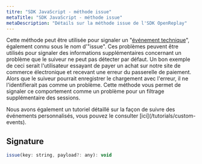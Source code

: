 ```yaml
---
titre: "SDK JavaScript - méthode issue"
metaTitle: "SDK JavaScript - méthode issue"
metaDescription: "Détails sur la méthode issue de l'SDK OpenReplay"
---
```


Cette méthode peut être utilisée pour signaler un "[événement technique](/installation/custom-events)", également connu sous le nom d'"issue".
Ces problèmes peuvent être utilisés pour signaler des informations supplémentaires concernant un problème que le suiveur ne peut pas détecter par défaut. Un bon exemple de ceci serait l'utilisateur essayant de payer un achat
sur notre site de commerce électronique et recevant une erreur du passerelle de paiement. Alors que le suiveur pourrait enregistrer le chargement avec l'erreur, il ne l'identifierait pas comme un problème. Cette méthode vous permet de signaler
ce comportement comme un problème pour un filtrage supplémentaire des sessions.

<Aside type="tip">
  Nous avons également un tutoriel détaillé sur la façon de suivre des événements personnalisés, vous pouvez le consulter [ici](/tutorials/custom-events).
</Aside>

## Signature

```js
issue(key: string, payload?: any): void
```


